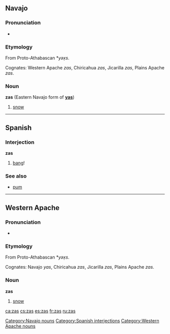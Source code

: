 ==Navajo==
{{wikipedia|lang=nv}}
===Pronunciation===
* {{IPA|[zàs]|lang=nv}}

===Etymology===
From Proto-Athabascan *''yəx̣s''.

Cognates: Western Apache ''zas'', Chiricahua ''zas'', Jicarilla ''zas'', Plains Apache ''zas''.

===Noun===
'''zas''' (Eastern Navajo form of '''[[yas]]''')

# [[snow]]

[[Category:Navajo nouns]]

----

==Spanish==

===Interjection===
'''zas'''

# [[bang]]!

===See also===
* [[pum]]

[[Category:Spanish interjections]]

----

==Western Apache==

===Pronunciation===
* {{IPA|[zàs]|lang=apw}}

===Etymology===

From Proto-Athabascan *''yəx̣s''.

Cognates: Navajo ''yas'', Chiricahua ''zas'', Jicarilla ''zas'', Plains Apache ''zas''.

===Noun===
'''zas'''

# [[snow]]

[[Category:Western Apache nouns]]

[[ca:zas]]
[[cs:zas]]
[[es:zas]]
[[fr:zas]]
[[ru:zas]]